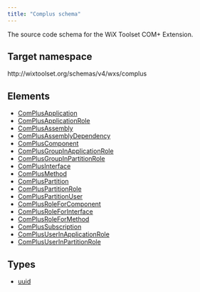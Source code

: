 ```yaml
---
title: "Complus schema"
---
```


The source code schema for the WiX Toolset COM+ Extension.

## Target namespace

http&#58;//wixtoolset.org/schemas/v4/wxs/complus

## Elements

- [ComPlusApplication](complusapplication/)
- [ComPlusApplicationRole](complusapplicationrole/)
- [ComPlusAssembly](complusassembly/)
- [ComPlusAssemblyDependency](complusassemblydependency/)
- [ComPlusComponent](compluscomponent/)
- [ComPlusGroupInApplicationRole](complusgroupinapplicationrole/)
- [ComPlusGroupInPartitionRole](complusgroupinpartitionrole/)
- [ComPlusInterface](complusinterface/)
- [ComPlusMethod](complusmethod/)
- [ComPlusPartition](compluspartition/)
- [ComPlusPartitionRole](compluspartitionrole/)
- [ComPlusPartitionUser](compluspartitionuser/)
- [ComPlusRoleForComponent](complusroleforcomponent/)
- [ComPlusRoleForInterface](complusroleforinterface/)
- [ComPlusRoleForMethod](complusroleformethod/)
- [ComPlusSubscription](complussubscription/)
- [ComPlusUserInApplicationRole](complususerinapplicationrole/)
- [ComPlusUserInPartitionRole](complususerinpartitionrole/)

## Types

- [uuid](uuid/)
